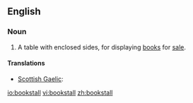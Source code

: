==English==

===Noun===
{{en-noun}}

# A table with enclosed sides, for displaying [[book]]s for [[sale]].

====Translations====
{{trans-top|shop}}
* [[Scottish Gaelic]]: {{t|gd|stàile-leabhraichean|f}}
{{trans-mid}}
{{trans-bottom}}


[[io:bookstall]]
[[vi:bookstall]]
[[zh:bookstall]]